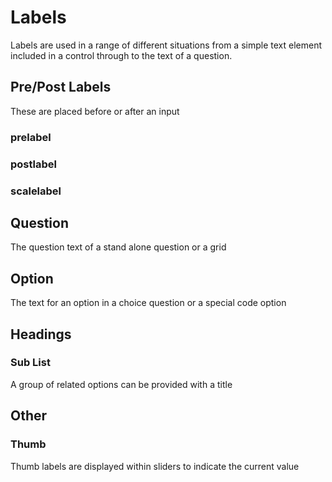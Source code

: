 
<Meta of={LabelStories} title="Atoms/Label" />

# Labels
Labels are used in a range of different situations from a simple text element included in a control through to the text of a question.

## Pre/Post Labels
These are placed before or after an input

### prelabel
<Canvas of={LabelStories.PreLabel} />
<Controls of={LabelStories.PreLabel} />

### postlabel
<Canvas of={LabelStories.PostLabel} />
<Controls of={LabelStories.PostLabel} />

### scalelabel
<Canvas of={LabelStories.ScaleLabel} />
<Controls of={LabelStories.ScaleLabel} />

## Question
The question text of a stand alone question or a grid
<Canvas of={LabelStories.QuestionLabel} />
<Controls of={LabelStories.QuestionLabel} />

## Option
The text for an option in a choice question or a special code option
<Canvas of={LabelStories.OptionLabel} />
<Controls of={LabelStories.OptionLabel} />

## Headings
### Sub List
A group of related options can be provided with a title
<Canvas of={LabelStories.HeadingSublistLabel} />
<Controls of={LabelStories.HeadingSublistLabel} />


## Other
### Thumb
Thumb labels are displayed within sliders to indicate the current value
<Canvas of={LabelStories.ThumbLabel} />
<Controls of={LabelStories.ThumbLabel} />

